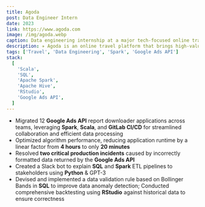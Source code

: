 ```yaml
---
title: Agoda
post: Data Engineer Intern
date: 2023
link: https://www.agoda.com
image: /img/agoda.webp
caption: Data engineering internship at a major tech-focused online travel agency where I worked on large-scale Spark applications involving Google Ads API.
description: ✈️ Agoda is an online travel platform that brings high-value and rewarding travel experiences to people all over the world through the Agoda app and Agoda website.
tags: ['Travel', 'Data Engineering', 'Spark', 'Google Ads API']
stack:
  [
    'Scala',
    'SQL',
    'Apache Spark',
    'Apache Hive',
    'RStudio',
    'Google Ads API',
  ]
---
```


- Migrated 12 **Google Ads API** report downloader applications across teams, leveraging **Spark**, **Scala**, and **GitLab CI/CD** for streamlined collaboration and efficient data processing
- Optimized algorithm performance, reducing application runtime by a linear factor from **4 hours** to only **20 minutes**
- Resolved **two critical production incidents** caused by incorrectly formatted data returned by the **Google Ads API**
- Created a Slack bot to explain **SQL** and **Spark** ETL pipelines to stakeholders using **Python** & GPT-3
- Devised and implemented a data validation rule based on Bollinger Bands in **SQL** to improve data anomaly detection; Conducted comprehensive backtesting using **RStudio** against historical data to ensure correctness